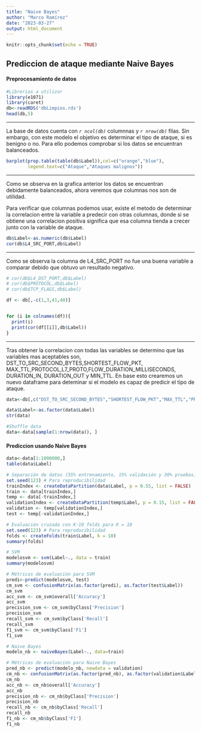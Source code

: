 ```yaml
---
title: "Naive Bayes"
author: "Marco Ramírez"
date: "2023-03-27"
output: html_document
---
```


```r
knitr::opts_chunk$set(echo = TRUE)
```

## Prediccion de ataque mediante Naive Bayes

#### Preprocesamiento de datos

```r
#Librerias a utilizar
library(e1071)
library(caret)
db<-readRDS('dbLimpios.rds')
head(db,5)

```
***
La base de datos cuenta con *`r ncol(db)`* columnnas y *`r nrow(db)`* filas. Sin embargo, con este modelo el objetivo es determinar el tipo de ataque, si es benigno o no. Para ello podemos comprobar si los datos se encuentran balanceados. 

```r
barplot(prop.table(table(db$Label)),col=c("orange","blue"),
        legend.text=c("Ataque","Ataques malignos"))
```
***
Como se observa en la grafica anterior los datos se encuentran debidamente balanceados, ahora veremos que columnas nos son de utilidad. 

Para verificar que columnas podemos usar, existe el metodo de determinar la correlacion entre la variable a predecir con otras columnas, donde si se obtiene una correlacion positiva significa que esa columna tienda a crecer junto con la variable de ataque. 
```r
db$Label<-as.numeric(db$Label)
cor(db$L4_SRC_PORT,db$Label)
```
***
Como se observa la columna de L4_SRC_PORT no fue una buena variable a comparar debido que obtuvo un resultado negativo.
```r
# cor(db$L4_DST_PORT,db$Label)
# cor(db$PROTOCOL,db$Label)
# cor(db$TCP_FLAGS,db$Label)

df <- db[,-c(1,3,41,40)]


for (i in colnames(df)){
  print(i)
  print(cor(df[[i]],db$Label))
}
```
***
Tras obtener la correlacion con todas las variables se determino que las variables mas aceptables son, DST_TO_SRC_SECOND_BYTES,SHORTEST_FLOW_PKT, MAX_TTL,PROTOCOL,L7_PROTO,FLOW_DURATION_MILLISECONDS, DURATION_IN, DURATION_OUT y MIN_TTL. En base esto crearemos un nuevo dataframe para deteminar si el modelo es capaz de predicir el tipo de ataque. 

```r
data<-db[,c("DST_TO_SRC_SECOND_BYTES","SHORTEST_FLOW_PKT","MAX_TTL","PROTOCOL","L7_PROTO","FLOW_DURATION_MILLISECONDS","DURATION_IN","DURATION_OUT","MIN_TTL","Label")]

data$Label<-as.factor(data$Label)
str(data)

#Shuffle data
data<-data[sample(1:nrow(data)), ]
```
#### Prediccion usando Naive Bayes


```r
data<-data[1:1000000,]
table(data$Label)

# Separación de datos (55% entrenamiento, 15% validación y 30% pruebas)
set.seed(123) # Para reproducibilidad
trainIndex <- createDataPartition(data$Label, p = 0.55, list = FALSE)
train <- data[trainIndex,]
temp <- data[-trainIndex,]
validationIndex <- createDataPartition(temp$Label, p = 0.15, list = FALSE)
validation <- temp[validationIndex,]
test <- temp[-validationIndex,]

```

```r

# Evaluación cruzada con K-10 folds para K = 10
set.seed(123) # Para reproducibilidad
folds <- createFolds(train$Label, k = 10)
summary(folds)

```

```r
# SVM
modelosvm <- svm(Label~., data = train)
summary(modelosvm)
```

```r

# Métricas de evaluación para SVM
predi<-predict(modelosvm, test)
cm_svm <- confusionMatrix(as.factor(predi), as.factor(test$Label))
cm_svm
acc_svm <- cm_svm$overall['Accuracy']
acc_svm
precision_svm <- cm_svm$byClass['Precision']
precision_svm
recall_svm <- cm_svm$byClass['Recall']
recall_svm
f1_svm <- cm_svm$byClass['F1']
f1_svm
```

```r

# Naive Bayes
modelo_nb <- naiveBayes(Label~., data=train)

```

```r

# Métricas de evaluación para Naive Bayes
pred_nb <- predict(modelo_nb, newdata = validation)
cm_nb <- confusionMatrix(as.factor(pred_nb), as.factor(validation$Label))
cm_nb
acc_nb <- cm_nb$overall['Accuracy']
acc_nb
precision_nb <- cm_nb$byClass['Precision']
precision_nb
recall_nb <- cm_nb$byClass['Recall']
recall_nb
f1_nb <- cm_nb$byClass['F1']
f1_nb
```





